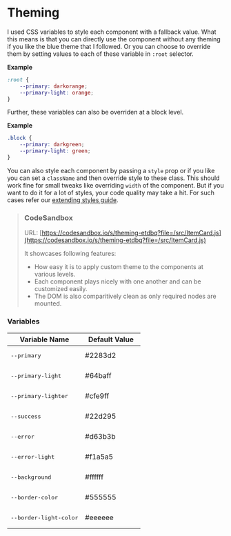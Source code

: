 
<Meta title="Get Started/Theming" />

# Theming

I used CSS variables to style each component with a fallback value. What this means is that you can directly use the
component without any theming if you like the blue theme that I followed. Or you can choose to override them by
setting values to each of these variable in `:root` selector.

**Example**
```css
:root {
    --primary: darkorange;
    --primary-light: orange;
}
```

Further, these variables can also be overriden at a block level.

**Example**
```css
.block {
    --primary: darkgreen;
    --primary-light: green;
}
```

You can also style each component by passing a `style` prop or if you like you can set a `className` and then override
style to these class. This should work fine for small tweaks like overriding `width` of the component. But if you want
to do it for a lot of styles, your code quality may take a hit. For such cases refer our
[extending styles guide](/?path=/docs/get-started-extending-styles--page).

> ### CodeSandbox
>
> URL: [https://codesandbox.io/s/theming-etdbq?file=/src/ItemCard.js](https://codesandbox.io/s/theming-etdbq?file=/src/ItemCard.js)
>
> It showcases following features:
> - How easy it is to apply custom theme to the components at various levels.
> - Each component plays nicely with one another and can be customized easily.
> - The DOM is also comparitively clean as only required nodes are mounted.

### Variables

<table>
    <thead>
        <th>Variable Name</th><th width="120">Default Value</th>
    </thead>
    <tbody>
        <tr>
            <td><pre>--primary</pre></td>
            <td style={{ backgroundColor: '#2283d2', color: '#fff', textAlign: 'center' }}>#2283d2</td>
        </tr>
        <tr>
            <td><pre>--primary-light</pre></td>
            <td style={{ backgroundColor: '#64baff', textAlign: 'center' }}>#64baff</td>
        </tr>
        <tr>
            <td><pre>--primary-lighter</pre></td>
            <td style={{ backgroundColor: '#cfe9ff', textAlign: 'center' }}>#cfe9ff</td>
        </tr>
        <tr>
            <td><pre>--success</pre></td>
            <td style={{ backgroundColor: '#22d295', textAlign: 'center' }}>#22d295</td>
        </tr>
        <tr>
            <td><pre>--error</pre></td>
            <td style={{ backgroundColor: '#d63b3b', color: '#fff', textAlign: 'center' }}>#d63b3b</td>
        </tr>
        <tr>
            <td><pre>--error-light</pre></td>
            <td style={{ backgroundColor: '#f1a5a5', textAlign: 'center' }}>#f1a5a5</td>
        </tr>
        <tr>
            <td><pre>--background</pre></td>
            <td style={{ backgroundColor: '#ffffff', textAlign: 'center' }}>#ffffff</td>
        </tr>
        <tr>
            <td><pre>--border-color</pre></td>
            <td style={{ backgroundColor: '#555555', color: '#fff', textAlign: 'center' }}>#555555</td>
        </tr>
        <tr>
            <td><pre>--border-light-color</pre></td>
            <td style={{ backgroundColor: '#eeeeee', textAlign: 'center' }}>#eeeeee</td>
        </tr>
    </tbody>
</table>
